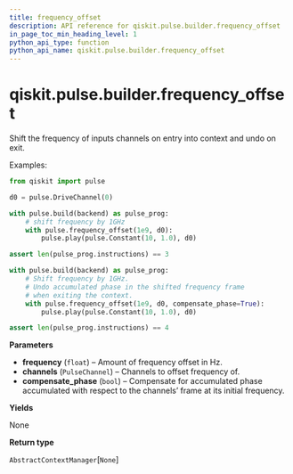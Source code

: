 ```yaml
---
title: frequency_offset
description: API reference for qiskit.pulse.builder.frequency_offset
in_page_toc_min_heading_level: 1
python_api_type: function
python_api_name: qiskit.pulse.builder.frequency_offset
---
```


<span id="qiskit-pulse-builder-frequency-offset" />

# qiskit.pulse.builder.frequency\_offset

<Function id="qiskit.pulse.builder.frequency_offset" isDedicatedPage={true} github="https://github.com/qiskit/qiskit/tree/stable/0.19/qiskit/pulse/builder.py" signature="frequency_offset(frequency, *channels, compensate_phase=False)">
  Shift the frequency of inputs channels on entry into context and undo on exit.

  Examples:

  ```python
  from qiskit import pulse

  d0 = pulse.DriveChannel(0)

  with pulse.build(backend) as pulse_prog:
      # shift frequency by 1GHz
      with pulse.frequency_offset(1e9, d0):
          pulse.play(pulse.Constant(10, 1.0), d0)

  assert len(pulse_prog.instructions) == 3

  with pulse.build(backend) as pulse_prog:
      # Shift frequency by 1GHz.
      # Undo accumulated phase in the shifted frequency frame
      # when exiting the context.
      with pulse.frequency_offset(1e9, d0, compensate_phase=True):
          pulse.play(pulse.Constant(10, 1.0), d0)

  assert len(pulse_prog.instructions) == 4
  ```

  **Parameters**

  *   **frequency** (`float`) – Amount of frequency offset in Hz.
  *   **channels** (`PulseChannel`) – Channels to offset frequency of.
  *   **compensate\_phase** (`bool`) – Compensate for accumulated phase accumulated with respect to the channels’ frame at its initial frequency.

  **Yields**

  None

  **Return type**

  `AbstractContextManager`\[`None`]
</Function>

